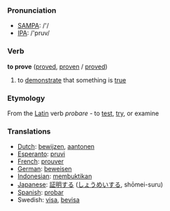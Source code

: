 === Pronunciation ===
*[[w:SAMPA|SAMPA]]: /'/
*[[w:IPA|IPA]]: /'pruv/

=== Verb ===

'''to prove''' ([[proved]], [[proven]] / [[proved]])

# to [[demonstrate]] that something is [[true]]

=== Etymology ===

From the [[Latin]] verb ''probare'' - to [[test]], [[try]], or examine

=== Translations ===
*[[Dutch]]: [[bewijzen]], [[aantonen]]
*[[Esperanto]]: [[pruvi]]
*[[French]]: [[prouver]]
*[[German]]: [[beweisen]]
*[[Indonesian]]: [[bukti|membuktikan]]
*[[Japanese]]: [[証明]]する ([[しょうめい]]する, shōmei-suru)
*[[Spanish]]: [[probar]]
*Swedish: [[visa]], [[bevisa]]